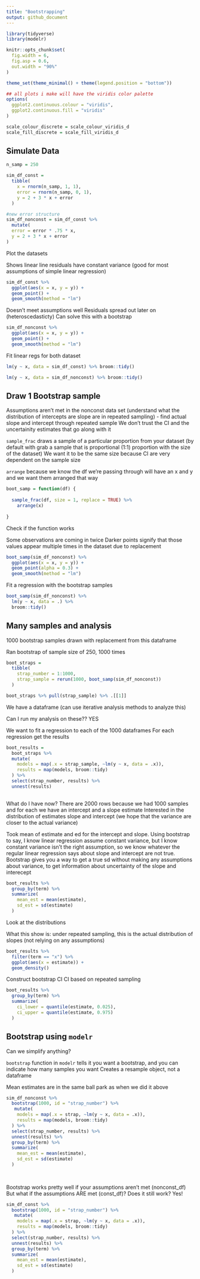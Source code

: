 ```yaml
---
title: "Bootstrapping"
output: github_document
---
```

```r
library(tidyverse)
library(modelr)

knitr::opts_chunk$set(
  fig.width = 6,
  fig.asp = 0.6,
  out.width = "90%"
)

theme_set(theme_minimal() + theme(legend.position = "bottom"))

## all plots i make will have the viridis color palette
options(
  ggplot2.continuous.colour = "viridis",
  ggplot2.continuous.fill = "viridis"
)

scale_colour_discrete = scale_colour_viridis_d
scale_fill_discrete = scale_fill_viridis_d

```

## Simulate Data

```r
n_samp = 250

sim_df_const = 
  tibble(
    x = rnorm(n_samp, 1, 1),
    error = rnorm(n_samp, 0, 1),
    y = 2 + 3 * x + error
  )

#new error structure
sim_df_nonconst = sim_df_const %>% 
  mutate(
  error = error * .75 * x,
  y = 2 + 3 * x + error
)
```

Plot the datasets

Shows linear line 
residuals have constant variance (good for most assumptions of simple linear regression)
```r
sim_df_const %>% 
  ggplot(aes(x = x, y = y)) +
  geom_point() +
  geom_smooth(method = "lm")
```


Doesn't meet assumptions well 
Residuals spread out later on (heteroscedasticty)
Can solve this with a bootstrap
```r
sim_df_nonconst %>% 
  ggplot(aes(x = x, y = y)) +
  geom_point() +
  geom_smooth(method = "lm")
```

Fit linear regs for both dataset
```r
lm(y ~ x, data = sim_df_const) %>% broom::tidy()

lm(y ~ x, data = sim_df_nonconst) %>% broom::tidy()
```


## Draw 1 Bootstrap sample
Assumptions aren't met in the nonconst data set (understand what the distribution of intercepts are slope are in repeated sampling) - find actual slope and intercept through repeated sample
We don't trust the CI and the uncertainity estimates that go along with it

`sample_frac` draws a sample of a particular proportion from your dataset (by default with grab a sample that is proportional (1:1) proportion with the size of the dataset)
We want it to be the same size because CI are very dependent on the sample size

`arrange` because we know the df we're passing through will have an x and y and we want them arranged that way
```r
boot_samp = function(df) {
  
  sample_frac(df, size = 1, replace = TRUE) %>% 
    arrange(x)
  
}
```

Check if the function works

Some observations are coming in twice 
Darker points signify that those values appear multiple times in the dataset due to replacement
```r
boot_samp(sim_df_nonconst) %>% 
  ggplot(aes(x = x, y = y)) +
  geom_point(alpha = 0.3) +
  geom_smooth(method = "lm")
```

Fit a regression with the bootstrap samples
```r
boot_samp(sim_df_nonconst) %>% 
  lm(y ~ x, data = .) %>% 
  broom::tidy()
```


## Many samples and analysis
1000 bootstrap samples drawn with replacement from this dataframe

Ran bootstrap of sample size of 250, 1000 times 
```r
boot_straps = 
  tibble(
    strap_number = 1:1000,
    strap_sample = rerun(1000, boot_samp(sim_df_nonconst))
  )

boot_straps %>% pull(strap_sample) %>% .[[1]]
```
We have a dataframe (can use iterative analysis methods to analyze this)


Can I run my analysis on these?? YES

We want to fit a regression to each of the 1000 dataframes 
For each regression get the results
```r
boot_results = 
  boot_straps %>%
  mutate(
    models = map(.x = strap_sample, ~lm(y ~ x, data = .x)),
    results = map(models, broom::tidy)
  ) %>% 
  select(strap_number, results) %>% 
  unnest(results)
  
```

What do I have now?
There are 2000 rows because we had 1000 samples and for each we have an intercept and a slope estimate
Interested in the distribution of estimates slope and intercept (we hope that the variance are closer to the actual variance)

Took mean of estimate and ed for the intercept and slope.
Using bootstrap to say, I know linear regression assume constant variance, but I know constant variance isn't the right assumption, so we know whatever the regular linear regression says about slope and intercept are not true. 
Bootstrap gives you a way to get a true sd without making any assumptions about variance, to get information about uncertainty of the slope and interecept 
```r
boot_results %>% 
  group_by(term) %>% 
  summarize(
    mean_est = mean(estimate),
    sd_est = sd(estimate)
  )
```


Look at the distributions

What this show is: under repeated sampling, this is the actual distribution of slopes (not relying on any assumptions)
```r
boot_results %>%
  filter(term == "x") %>% 
  ggplot(aes(x = estimate)) +
  geom_density()
```

Construct bootstrap CI
CI based on repeated sampling
```r
boot_results %>% 
  group_by(term) %>% 
  summarize(
    ci_lower = quantile(estimate, 0.025),
    ci_upper = quantile(estimate, 0.975)
  )
```


## Bootstrap using `modelr` 

Can we simplify anything?

`bootstrap` function in `modelr` tells it you want a bootstrap, and you can indicate how many samples you want 
Creates a resample object, not a dataframe

Mean estimates are in the same ball park as when we did it above
```r
sim_df_nonconst %>%
  bootstrap(1000, id = "strap_number") %>% 
   mutate(
    models = map(.x = strap, ~lm(y ~ x, data = .x)),
    results = map(models, broom::tidy)
  ) %>% 
  select(strap_number, results) %>% 
  unnest(results) %>% 
  group_by(term) %>% 
  summarize(
    mean_est = mean(estimate),
    sd_est = sd(estimate)
  )
  
  
```


Bootstrap works pretty well if your assumptions aren't met (nonconst_df)
But what if the assumptions ARE met (const_df)? Does it still work?
Yes!
```r
sim_df_const %>%
  bootstrap(1000, id = "strap_number") %>% 
   mutate(
    models = map(.x = strap, ~lm(y ~ x, data = .x)),
    results = map(models, broom::tidy)
  ) %>% 
  select(strap_number, results) %>% 
  unnest(results) %>% 
  group_by(term) %>% 
  summarize(
    mean_est = mean(estimate),
    sd_est = sd(estimate)
  )
```






